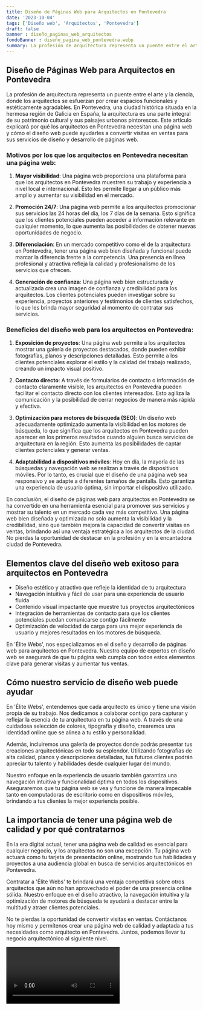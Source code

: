 ```yaml
---
title: Diseño de Páginas Web para Arquitectos en Pontevedra
date: '2023-10-04'
tags: ['Diseño web', 'Arquitectos', 'Pontevedra']
draft: false
banner : diseño_paginas_web_arquitectos
fondoBanner : diseño_pagina_web_pontevedra.webp
summary: La profesión de arquitectura representa un puente entre el arte y la ciencia, donde los arquitectos se esfuerzan por crear espacios funcionales y estéticamente agradables. En Pontevedra, una ciudad histórica situada en la hermosa región de Galicia en España, la arquitectura es una parte integral de su patrimonio cultural y sus paisajes urbanos pintorescos. Este artículo explicará por qué los arquitectos en Pontevedra necesitan una página web y cómo el diseño web puede ayudarles a convertir visitas en ventas para sus servicios de diseño y desarrollo de páginas web.
---
```


## Diseño de Páginas Web para Arquitectos en Pontevedra

La profesión de arquitectura representa un puente entre el arte y la ciencia, donde los arquitectos se esfuerzan por crear espacios funcionales y estéticamente agradables. En Pontevedra, una ciudad histórica situada en la hermosa región de Galicia en España, la arquitectura es una parte integral de su patrimonio cultural y sus paisajes urbanos pintorescos. Este artículo explicará por qué los arquitectos en Pontevedra necesitan una página web y cómo el diseño web puede ayudarles a convertir visitas en ventas para sus servicios de diseño y desarrollo de páginas web.

### Motivos por los que los arquitectos en Pontevedra necesitan una página web:

1. **Mayor visibilidad**: Una página web proporciona una plataforma para que los arquitectos en Pontevedra muestren su trabajo y experiencia a nivel local e internacional. Esto les permite llegar a un público más amplio y aumentar su visibilidad en el mercado.

2. **Promoción 24/7**: Una página web permite a los arquitectos promocionar sus servicios las 24 horas del día, los 7 días de la semana. Esto significa que los clientes potenciales pueden acceder a información relevante en cualquier momento, lo que aumenta las posibilidades de obtener nuevas oportunidades de negocio.

3. **Diferenciación**: En un mercado competitivo como el de la arquitectura en Pontevedra, tener una página web bien diseñada y funcional puede marcar la diferencia frente a la competencia. Una presencia en línea profesional y atractiva refleja la calidad y profesionalismo de los servicios que ofrecen.

4. **Generación de confianza**: Una página web bien estructurada y actualizada crea una imagen de confianza y credibilidad para los arquitectos. Los clientes potenciales pueden investigar sobre su experiencia, proyectos anteriores y testimonios de clientes satisfechos, lo que les brinda mayor seguridad al momento de contratar sus servicios.

### Beneficios del diseño web para los arquitectos en Pontevedra:

1. **Exposición de proyectos**: Una página web permite a los arquitectos mostrar una galería de proyectos destacados, donde pueden exhibir fotografías, planos y descripciones detalladas. Esto permite a los clientes potenciales explorar el estilo y la calidad del trabajo realizado, creando un impacto visual positivo.

2. **Contacto directo**: A través de formularios de contacto o información de contacto claramente visible, los arquitectos en Pontevedra pueden facilitar el contacto directo con los clientes interesados. Esto agiliza la comunicación y la posibilidad de cerrar negocios de manera más rápida y efectiva.

3. **Optimización para motores de búsqueda (SEO)**: Un diseño web adecuadamente optimizado aumenta la visibilidad en los motores de búsqueda, lo que significa que los arquitectos en Pontevedra pueden aparecer en los primeros resultados cuando alguien busca servicios de arquitectura en la región. Esto aumenta las posibilidades de captar clientes potenciales y generar ventas.

4. **Adaptabilidad a dispositivos móviles**: Hoy en día, la mayoría de las búsquedas y navegación web se realizan a través de dispositivos móviles. Por lo tanto, es crucial que el diseño de una página web sea responsivo y se adapte a diferentes tamaños de pantalla. Esto garantiza una experiencia de usuario óptima, sin importar el dispositivo utilizado.

En conclusión, el diseño de páginas web para arquitectos en Pontevedra se ha convertido en una herramienta esencial para promover sus servicios y mostrar su talento en un mercado cada vez más competitivo. Una página web bien diseñada y optimizada no solo aumenta la visibilidad y la credibilidad, sino que también mejora la capacidad de convertir visitas en ventas, brindando así una ventaja estratégica a los arquitectos de la ciudad. No pierdas la oportunidad de destacar en la profesión y en la encantadora ciudad de Pontevedra.

<GifSeo />

<Cta />

## Elementos clave del diseño web exitoso para arquitectos en Pontevedra

- Diseño estético y atractivo que refleje la identidad de tu arquitectura
- Navegación intuitiva y fácil de usar para una experiencia de usuario fluida
- Contenido visual impactante que muestre tus proyectos arquitectónicos
- Integración de herramientas de contacto para que los clientes potenciales puedan comunicarse contigo fácilmente
- Optimización de velocidad de carga para una mejor experiencia de usuario y mejores resultados en los motores de búsqueda.

En 'Élite Webs', nos especializamos en el diseño y desarrollo de páginas web para arquitectos en Pontevedra. Nuestro equipo de expertos en diseño web se asegurará de que tu página web cumpla con todos estos elementos clave para generar visitas y aumentar tus ventas.

## Cómo nuestro servicio de diseño web puede ayudar

En 'Élite Webs', entendemos que cada arquitecto es único y tiene una visión propia de su trabajo. Nos dedicamos a colaborar contigo para capturar y reflejar la esencia de tu arquitectura en tu página web. A través de una cuidadosa selección de colores, tipografía y diseño, crearemos una identidad online que se alinea a tu estilo y personalidad.

Además, incluiremos una galería de proyectos donde podrás presentar tus creaciones arquitectónicas en todo su esplendor. Utilizando fotografías de alta calidad, planos y descripciones detalladas, tus futuros clientes podrán apreciar tu talento y habilidades desde cualquier lugar del mundo.

Nuestro enfoque en la experiencia de usuario también garantiza una navegación intuitiva y funcionalidad óptima en todos los dispositivos. Aseguraremos que tu página web se vea y funcione de manera impecable tanto en computadoras de escritorio como en dispositivos móviles, brindando a tus clientes la mejor experiencia posible.

## La importancia de tener una página web de calidad y por qué contratarnos

En la era digital actual, tener una página web de calidad es esencial para cualquier negocio, y los arquitectos no son una excepción. Tu página web actuará como tu tarjeta de presentación online, mostrando tus habilidades y proyectos a una audiencia global en busca de servicios arquitectónicos en Pontevedra.

Contratar a 'Élite Webs' te brindará una ventaja competitiva sobre otros arquitectos que aún no han aprovechado el poder de una presencia online sólida. Nuestro enfoque en el diseño atractivo, la navegación intuitiva y la optimización de motores de búsqueda te ayudará a destacar entre la multitud y atraer clientes potenciales.

No te pierdas la oportunidad de convertir visitas en ventas. Contáctanos hoy mismo y permítenos crear una página web de calidad y adaptada a tus necesidades como arquitecto en Pontevedra. Juntos, podemos llevar tu negocio arquitectónico al siguiente nivel.

<Video />

<CtaBot job='Arquitectos' city='Pontevedra'/>

<Gmaps query='Pontevedra+españa+maps' />